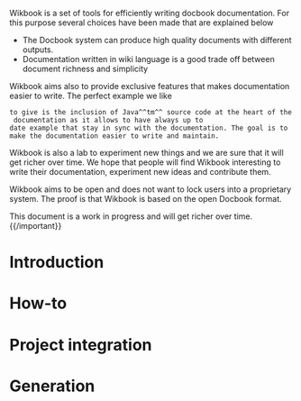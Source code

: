 Wikbook is a set of tools for efficiently writing docbook documentation. For this purpose several choices have been
made that are explained below

* The Docbook system can produce high quality documents with different outputs.
* Documentation written in wiki language is a good trade off between document richness and simplicity

Wikbook aims also to provide exclusive features that makes documentation easier to write. The perfect example we like
 to give is the inclusion of Java^^tm^^ source code at the heart of the documentation as it allows to have always up to
 date example that stay in sync with the documentation. The goal is to make the documentation easier to write and maintain.

Wikbook is also a lab to experiment new things and we are sure that it will get richer over time. We hope that people
will find Wikbook interesting to write their documentation, experiment new ideas and contribute them.

Wikbook aims to be open and does not want to lock users into a proprietary system. The proof is that Wikbook is based on the
open Docbook format.

{{important}}This document is a work in progress and will get richer over time.{{/important}}

= Introduction {{anchor id=introduction /}} =

{{include document="chapter1.wiki" /}}

= How-to {{anchor id=how-to /}} =

{{include document="chapter2.wiki" /}}

= Project integration {{anchor id=integration /}} =

{{include document="chapter3.wiki" /}}

= Generation {{anchor id=generation /}} =

{{include document="chapter4.wiki" /}}
